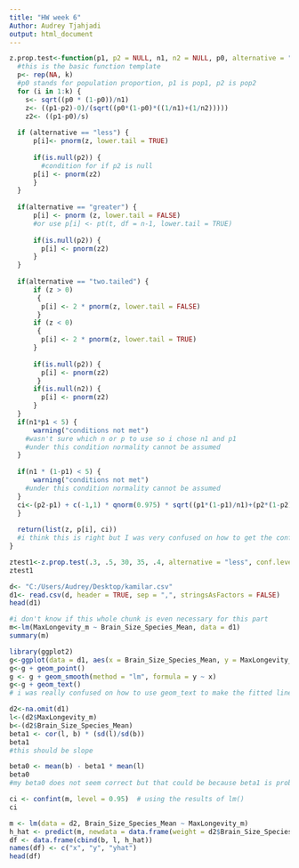 ```yaml
---
title: "HW week 6"
Author: Audrey Tjahjadi
output: html_document
---
```


```r
z.prop.test<-function(p1, p2 = NULL, n1, n2 = NULL, p0, alternative = "two.tailed", conf.level = 0.95, alpha = 0.05, k = 10){
  #this is the basic function template
  p<- rep(NA, k) 
  #p0 stands for population proportion, p1 is pop1, p2 is pop2
  for (i in 1:k) {
    s<- sqrt((p0 * (1-p0))/n1)
    z<- ((p1-p2)-0)/(sqrt((p0*(1-p0)*((1/n1)+(1/n2)))))
    z2<- ((p1-p0)/s)
    
  if (alternative == "less") {
      p[i]<- pnorm(z, lower.tail = TRUE)
      
      if(is.null(p2)) { 
        #condition for if p2 is null
      p[i] <- pnorm(z2) 
      }
  }
  
  if(alternative == "greater") {
      p[i] <- pnorm (z, lower.tail = FALSE)
      #or use p[i] <- pt(t, df = n-1, lower.tail = TRUE)
      
      if(is.null(p2)) {
        p[i] <- pnorm(z2) 
      }
  }
  
  if(alternative == "two.tailed") {
      if (z > 0)
       {
        p[i] <- 2 * pnorm(z, lower.tail = FALSE)
       }
      if (z < 0)
       {
        p[i] <- 2 * pnorm(z, lower.tail = TRUE)
      } 
    
      if(is.null(p2)) {
        p[i] <- pnorm(z2) 
       }
      if(is.null(n2)) {
        p[i] <- pnorm(z2)
      }
  }
  if(n1*p1 < 5) {
      warning("conditions not met")
    #wasn't sure which n or p to use so i chose n1 and p1
    #under this condition normality cannot be assumed
  }
    
  if(n1 * (1-p1) < 5) {
      warning("conditions not met")
    #under this condition normality cannot be assumed
  }
  ci<-(p2-p1) + c(-1,1) * qnorm(0.975) * sqrt((p1*(1-p1)/n1)+(p2*(1-p2)/n2))
  }
  
  return(list(z, p[i], ci)) 
  #i think this is right but I was very confused on how to get the confidence interval here 
}
```

```r
ztest1<-z.prop.test(.3, .5, 30, 35, .4, alternative = "less", conf.level = 0.95, alpha = 0.05, k = 10)
ztest1

```

```r
d<- "C:/Users/Audrey/Desktop/kamilar.csv"
d1<- read.csv(d, header = TRUE, sep = ",", stringsAsFactors = FALSE)
head(d1)
```

```r
#i don't know if this whole chunk is even necessary for this part
m<-lm(MaxLongevity_m ~ Brain_Size_Species_Mean, data = d1)
summary(m)


```

```r
library(ggplot2)
g<-ggplot(data = d1, aes(x = Brain_Size_Species_Mean, y = MaxLongevity_m))
g<-g + geom_point()
g <- g + geom_smooth(method = "lm", formula = y ~ x)
g<-g + geom_text()
# i was really confused on how to use geom_text to make the fitted line here 
```          
```r
d2<-na.omit(d1)
l<-(d2$MaxLongevity_m)
b<-(d2$Brain_Size_Species_Mean)
beta1 <- cor(l, b) * (sd(l)/sd(b))
beta1 
#this should be slope

beta0 <- mean(b) - beta1 * mean(l)
beta0
#my beta0 does not seem correct but that could be because beta1 is probably not correct
```

```r
ci <- confint(m, level = 0.95)  # using the results of lm()
ci
```

```r
m <- lm(data = d2, Brain_Size_Species_Mean ~ MaxLongevity_m)
h_hat <- predict(m, newdata = data.frame(weight = d2$Brain_Size_Species_Mean))
df <- data.frame(cbind(b, l, h_hat))
names(df) <- c("x", "y", "yhat")
head(df)
```